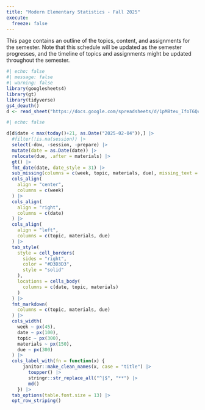 ```yaml
---
title: "Modern Elementary Statistics - Fall 2025"
execute: 
  freeze: false
---
```


This page contains an outline of the topics, content, and assignments for the semester. Note that this schedule will be updated as the semester progresses, and the timeline of topics and assignments might be updated throughout the semester.

```r
#| echo: false
#| message: false
#| warning: false
library(googlesheets4)
library(gt)
library(tidyverse)
gs4_deauth()
d <- read_sheet("https://docs.google.com/spreadsheets/d/1pMBteu_IfoT6QcZU2QrG1VVqIheCc5uXb1zgwJIRfM8/edit?usp=sharing")
```

```r
#| echo: false

d[d$date < max(today()+21, as.Date("2025-02-04")),] |>
  #filter(!is.na(session)) |>
  select(-dow, -session, -prepare) |>
  mutate(date = as.Date(date)) |>
  relocate(due, .after = materials) |>
  gt() |>
  fmt_date(date, date_style = 31) |>
  sub_missing(columns = c(week, topic, materials, due), missing_text = "") |>
  cols_align(
    align = "center", 
    columns = c(week)
  ) |>
  cols_align(
    align = "right", 
    columns = c(date)
  ) |>
  cols_align(
    align = "left", 
    columns = c(topic, materials, due)
  ) |>
  tab_style(
    style = cell_borders(
      sides = "right",
      color = "#D3D3D3",
      style = "solid"
    ),
    locations = cells_body(
      columns = c(date, topic, materials)
    )
  ) |>
  fmt_markdown(
    columns = c(topic, materials, due)
  ) |>
  cols_width(
    week ~ px(45),
    date ~ px(100), 
    topic ~ px(300),
    materials ~ px(150),
    due ~ px(300)
  ) |>
  cols_label_with(fn = function(x) {
      janitor::make_clean_names(x, case = "title") |>
        toupper() |>
        stringr::str_replace_all("^|$", "**") |>
        md()
    }) |>
  tab_options(table.font.size = 13) |>
  opt_row_striping()
```
